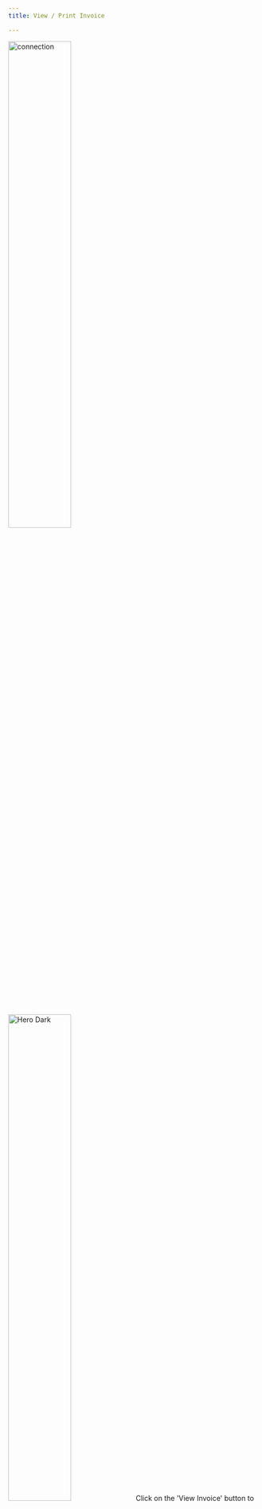 ```yaml
---
title: View / Print Invoice

---
```




<Steps>
  <Step title="Viewing Invoices">
   <img
  className="block dark:hidden"
  src="/images/app-img/viewinvoice.png" width="50%"
  alt="connection"
/>
<img
  className="hidden dark:block"
  src="/images/app-img/viewinvoice-b.png" width="50%"
  alt="Hero Dark"
/>
   Click on the 'View Invoice' button to open the invoice PDF in your preferred PDF reading app.




  </Step>
  <Step title="Initiate Printing:">
   <img
  className="block dark:hidden"
  src="/images/app-img/viewinvoice.png" width="50%"
  alt="connection"
/>
<img
  className="hidden dark:block"
  src="/images/app-img/viewinvoice-b.png" width="50%"
  alt="Hero Dark"
/>
   - Click on 'Print Invoice'.

   _Grant Bluetooth and Background Location permissions when prompted. This is a one-time requirement._

  </Step>

  <Step title="Setup Bluetooth Printer">
   <img
  className="block dark:hidden"
  src="/images/app-img/printinvoice.png" width="100%"
  alt="connection"
/>
<img
  className="hidden dark:block"
  src="/images/app-img/printinvoice-b.png" width="100%"
  alt="Hero Dark"
/>
   
   - Add your mobile Bluetooth POS printer via Bluetooth.
   - Click on 'Go to Settings'.
   - Ensure Bluetooth is turned on and that your mobile device is paired and connected to your Bluetooth printer.
  </Step>
  <Step title="Complete Printing">
   <img
  className="block dark:hidden"
  src="/images/app-img/print.png" width="50%"
  alt="connection"
/>
<img
  className="hidden dark:block"
  src="/images/app-img/print-b.png" width="50%"
  alt="Hero Dark"
/>
 - Once the device is successfully connected, return and click on 'Print Invoice' again.
 - The invoice will be printed successfully.

  </Step>


 

</Steps>






